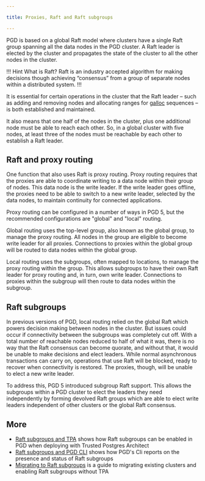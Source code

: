 ```yaml
---

title: Proxies, Raft and Raft subgroups

---
```


PGD is based on a global Raft model where clusters have a single Raft group spanning all the data nodes in the PGD cluster. A Raft leader is elected by the cluster and propagates the state of the cluster to all the other nodes in the cluster. 

!!! Hint What is Raft?
Raft is an industry accepted algorithm for making decisions though achieving “consensus” from a group of separate nodes within a distributed system. 
!!!

It is essential for certain operations in the cluster that the Raft leader – such as adding and removing nodes and allocating ranges for [galloc](sequences/#pdg-global-sequences) sequences – is both established and maintained. 

It also means that one half of the nodes in the cluster, plus one additional node must be able to reach each other. So, in a global cluster with five nodes, at least three of the nodes must be reachable by each other to establish a Raft leader.

## Raft and proxy routing

One function that also uses Raft is proxy routing. Proxy routing requires that the proxies are able to coordinate writing to a data node within their group of nodes. This data node is the write leader. If the write leader goes offline, the proxies need to be able to switch to a new write leader, selected by the data nodes, to maintain continuity for connected applications.

Proxy routing can be configured in a number of ways in PGD 5, but the recommended configurations are "global" and "local" routing.

Global routing uses the top-level group, also known as the global group, to manage the proxy routing. All nodes in the group are eligible to become write leader for all proxies. Connections to proxies within the global group will be routed to data nodes within the global group.

Local routing uses the subgroups, often mapped to locations, to manage the proxy routing within the group. This allows subgroups to have their own Raft leader for proxy routing and, in turn, own write leader. Connections to proxies within the subgroup will then route to data nodes within the subgroup. 

## Raft subgroups

In previous versions of PGD, local routing relied on the global Raft which powers decision making between nodes in the cluster. But issues could occur if connectivity between the subgroups was completely cut off. With a total number of reachable nodes reduced to half of what it was, there is no way that the Raft consensus can become quorate, and without that, it would be unable to make decisions and elect leaders. While normal asynchronous transactions can carry on, operations that use Raft will be blocked, ready to recover when connectivity is restored. The proxies, though, will be unable to elect a new write leader.

To address this, PGD 5 introduced subgroup Raft support. This allows the subgroups within a PGD cluster to elect the leaders they need independently by forming devolved Raft groups which are able to elect write leaders independent of other clusters or the global Raft consensus. 


## More

* [Raft subgroups and TPA](01_raft_subgroups_and_tpa) shows how Raft subgroups can be enabled in PGD when deploying with Trusted Postgres Architect
* [Raft subgroups and PGD CLI](02_raft_subgroups_and_pgd_cli) shows how PGD's Cli reports on the presence and status of Raft subgroups
* [Migrating to Raft subgroups](03_migrating_to_raft_subgroups) is a guide to migrating existing clusters and enabling Raft subgroups without TPA